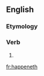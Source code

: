 ==English==

===Etymology===
{{suffix|happen|eth|lang=en}}

===Verb===
{{head|en|verb form}}

# {{en-archaic third-person singular of|happen}}

[[fr:happeneth]]